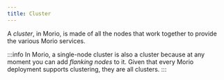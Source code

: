 ```yaml
---
title: Cluster
---
```



A _cluster_, in Morio, is made of all the nodes that work together to provide
the various Morio services.

:::info
In Morio, a single-node cluster is also a cluster because at any moment you can
add _flanking nodes_ to it. Given that every Morio deployment supports
clustering, they are all clusters.
:::

<ClusterDiagram />

